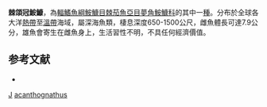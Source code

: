 {{Speciesbox
| taxon = Lophodolos acanthognathus
| binomial_authority = {{le|查爾斯·塔特·里根|Charles Tate Regan|Regan}}, 1925
| status = NE
| status_system = IUCN3.1
| synonyms = *''Lophodolus acanthognathus'', <small>Regan, 1925</small>
*''Lophodolus lyra'', <small>Beebe, 1932</small>
}}

'''棘頜冠鮟鱇'''，為[[輻鰭魚綱|輻鰭魚綱]][[鮟鱇目|鮟鱇目]][[棘茄魚亞目|棘茄魚亞目]][[夢角鮟鱇科|夢角鮟鱇科]]的其中一[[種|種]]。分布於全球各大洋[[熱帶|熱帶]]至[[溫帶|溫帶]]海域，屬深海魚類，棲息深度650-1500公尺，雌魚體長可達7.9公分，雄魚會寄生在雌魚身上，生活習性不明，不具任何經濟價值。

==参考文献==
*{{FishBase_species|genus=Lophodolos|species=acanthognathus|year=2011|month=12}}

{{Taxonbar}}
[[Category:1925年描述的鱼类|J]]
[[Category:冠鮟鱇屬|acanthognathus]]